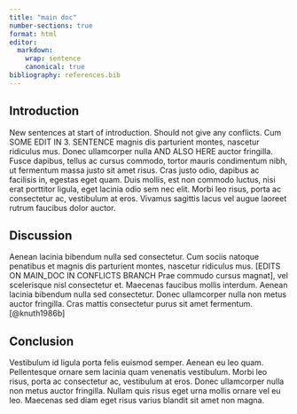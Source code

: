 ```yaml
---
title: "main doc"
number-sections: true
format: html
editor:
  markdown:
    wrap: sentence
    canonical: true
bibliography: references.bib
---
```


## Introduction

New sentences at start of introduction.
Should not give any conflicts.
Cum SOME EDIT IN 3.
SENTENCE magnis dis parturient montes, nascetur ridiculus mus.
Donec ullamcorper nulla AND ALSO HERE auctor fringilla.
Fusce dapibus, tellus ac cursus commodo, tortor mauris condimentum nibh, ut fermentum massa justo sit amet risus.
Cras justo odio, dapibus ac facilisis in, egestas eget quam.
Duis mollis, est non commodo luctus, nisi erat porttitor ligula, eget lacinia odio sem nec elit.
Morbi leo risus, porta ac consectetur ac, vestibulum at eros.
Vivamus sagittis lacus vel augue laoreet rutrum faucibus dolor auctor.

## Discussion

Aenean lacinia bibendum nulla sed consectetur.
Cum sociis natoque penatibus et magnis dis parturient montes, nascetur ridiculus mus.
\[EDITS ON MAIN_DOC IN CONFLICTS BRANCH Prae commudo cursus magnat\], vel scelerisque nisl consectetur et.
Maecenas faucibus mollis interdum.
Aenean lacinia bibendum nulla sed consectetur.
Donec ullamcorper nulla non metus auctor fringilla.
Cras mattis consectetur purus sit amet fermentum.
[@knuth1986b]

## Conclusion

Vestibulum id ligula porta felis euismod semper.
Aenean eu leo quam.
Pellentesque ornare sem lacinia quam venenatis vestibulum.
Morbi leo risus, porta ac consectetur ac, vestibulum at eros.
Donec ullamcorper nulla non metus auctor fringilla.
Nullam quis risus eget urna mollis ornare vel eu leo.
Maecenas sed diam eget risus varius blandit sit amet non magna.

